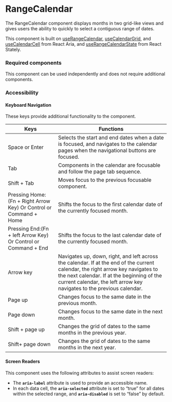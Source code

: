 
<Meta title="Experimental/RangeCalendar/RangeCalendar" />

# RangeCalendar

The RangeCalendar component displays months in two grid-like views and gives users the ability to quickly to select a contiguous range of dates.

This component is built on [useRangeCalendar](https://react-spectrum.adobe.com/react-aria/useRangeCalendar.html), [useCalendarGrid](https://react-spectrum.adobe.com/react-aria/useCalendar.html#usecalendargrid), and 
[useCalendarCell](https://react-spectrum.adobe.com/react-aria/useCalendar.html#usecalendarcell) from React Aria, and [useRangeCalendarState](https://react-spectrum.adobe.com/react-stately/useRangeCalendarState.html) from React Stately.

### Required components 

This component can be used independently and does not require additional components. 

### Accessibility

#### Keyboard Navigation

These keys provide additional functionality to the component.

| Keys | Functions |
| ---- | --------- |
| Space or Enter | Selects the start and end dates when a date is focused, and navigates to the calendar pages when the navigational buttons are focused. |
| Tab | Components in the calendar are focusable and follow the page tab sequence. |
| Shift + Tab | Moves focus to the previous focusable component. |
| Pressing Home:(Fn + Right Arrow Key) Or Control or Command + Home | Shifts the focus to the first calendar date of the currently focused month. |
| Pressing End:(Fn + left Arrow Key) Or Control or Command + End | Shifts the focus to the last calendar date of the currently focused month. |
| Arrow key | Navigates up, down, right, and left across the calendar. If at the end of the current calendar, the right arrow key navigates to the next calendar. If at the beginning of the current calendar, the left arrow key navigates to the previous calendar. |
| Page up | Changes focus to the same date in the previous month. |
| Page down | Changes focus to the same date in the next month. |
| Shift + page up | Changes the grid of dates to the same months in the previous year. |
| Shift+ page down | Changes the grid of dates to the same months in the next year. |

#### Screen Readers

This component uses the following attributes to assist screen readers:
- The **`aria-label`** attribute is used to provide an accessible name.
- In each data cell, the **`aria-selected`** attribute is set to “true” for all dates within the selected range, and **`aria-disabled`** is set to “false” by default.